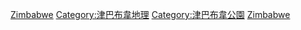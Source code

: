 {{Commons cat|National parks of Zimbabwe}}

[[Category:非洲國家公園|Zimbabwe]]
[[Category:津巴布韋地理|Category:津巴布韋地理]]
[[Category:津巴布韋公園|Category:津巴布韋公園]]
[[Category:各国国家公园|Zimbabwe]]